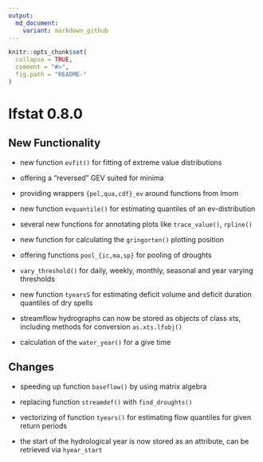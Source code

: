 ```yaml
---
output:
  md_document:
    variant: markdown_github
---
```


<!-- NEWS.md is generated from NEWS.Rmd. Please edit that file -->

```r
knitr::opts_chunk$set(
  collapse = TRUE,
  comment = "#>",
  fig.path = "README-"
)
```

# lfstat 0.8.0


## New Functionality

* new function ``evfit()`` for fitting of extreme value distributions 

* offering a "reversed" GEV suited for minima

* providing wrappers ``{pel,qua,cdf}_ev`` around functions from lmom  
 
* new function ``evquantile()`` for estimating quantiles of an ev-distribution

* several new functions for annotating plots like ``trace_value()``, ``rpline()``

* new function for calculating the ``gringorten()`` plotting position

* offering functions ``pool_{ic,ma,sp}`` for pooling of droughts 

* ``vary_threshold()`` for daily, weekly, monthly, seasonal and year varying thresholds

* new function ``tyearsS`` for estimating deficit volume and deficit duration quantiles of dry spells 

* streamflow hydrographs can now be stored as objects of class xts, including methods for conversion ``as.xts.lfobj()``

* calculation of the ``water_year()`` for a give time


## Changes

* speeding up function ``baseflow()`` by using matrix algebra

* replacing function ``streamdef()`` with ``find_droughts()``

* vectorizing of function ``tyears()`` for estimating flow quantiles for given return periods

* the start of the hydrological year is now stored as an attribute, can be retrieved via ``hyear_start``


